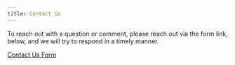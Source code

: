 ```yaml
---
title: Contact Us
---
```


To reach out with a question or comment, please reach out via the form link, below, and we will try to respond in a timely manner.

[Contact Us Form](https://forms.gle/jwzapgkpnoXz9ijs9)

